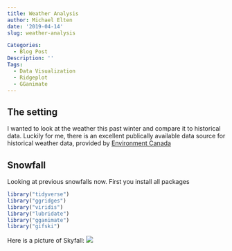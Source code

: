 ```yaml
---
title: Weather Analysis
author: Michael Elten
date: '2019-04-14'
slug: weather-analysis

Categories:
  - Blog Post 
Description: '' 
Tags:
  - Data Visualization
  - Ridgeplot
  - GGanimate
---
```


## The setting

I wanted to look at the weather this past winter and compare it to historical data. Luckily for me, there is an excellent publically available data source for historical weather data, provided by [Environment Canada](http://climate.weather.gc.ca/historical_data/search_historic_data_e.html)

## Snowfall

Looking at previous snowfalls now. First you install all packages

```r


library("tidyverse")
library("ggridges")
library("viridis")
library("lubridate")
library("gganimate")
library("gifski")
```

Here is a picture of Skyfall: ![](skyfall.jpg)
